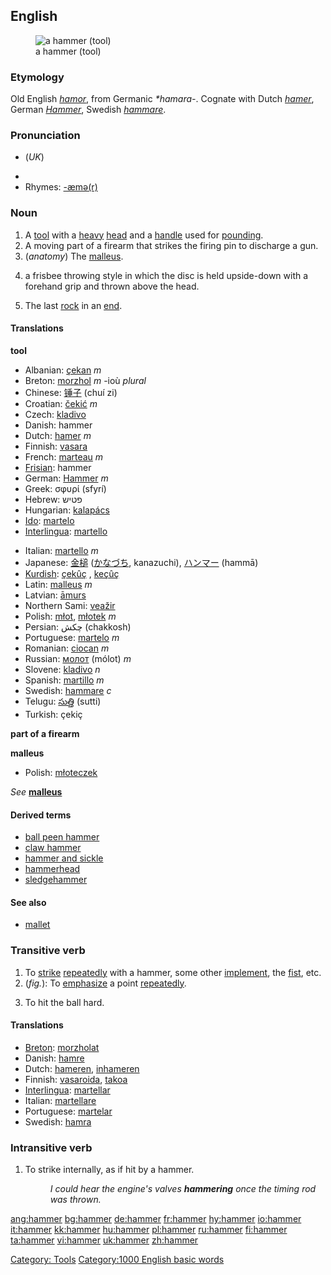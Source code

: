 {{see|Hammer}}
==English==
{{wikipedia}}
[[Image:Framing hammer.jpg|thumb|a hammer (tool)]]
===Etymology===
Old English ''[[hamor]]'', from Germanic ''*hamara-''.  Cognate with Dutch ''[[hamer]]'', German ''[[Hammer]]'', Swedish ''[[hammare]]''.

===Pronunciation===
*{{IPA|/ˈhæmə/}} (''UK'')
*{{audio|en-us-hammer.ogg|Audio (US)}}
*Rhymes: [[Rhymes:English:-æmə(r)|-æmə(r)]]

===Noun===
{{en-noun}}

# A [[tool]] with a [[heavy]] [[head]] and a [[handle]] used for [[pounding]].
# A moving part of a firearm that strikes the firing pin to discharge a gun.
# (''anatomy'') The [[malleus]].
# {{cattag|Ultimate Frisbee}} a frisbee throwing style in which the disc is held upside-down with a forehand grip and thrown above the head. 
# {{curling}} The last [[rock]] in an [[end]].

====Translations====
'''tool'''
{{top}}
*Albanian: [[çekan]] ''m''
*Breton: [[morzhol]] ''m'' -ioù ''plural''
*Chinese: [[锤子]] (chuí zi)
*Croatian: [[čekić]] ''m''
*Czech: [[kladivo]] {{n}}
*Danish: hammer
*Dutch: [[hamer]] ''m''
*Finnish: [[vasara]]
*French: [[marteau]] ''m''
*[[Frisian]]: hammer
*German: [[Hammer]] ''m''
*Greek: σφυρί (sfyrí)
*Hebrew: פטיש
*Hungarian: [[kalapács]]
*[[Ido]]: [[martelo]]
*[[Interlingua]]: [[martello]]
{{mid}}
*Italian: [[martello]] ''m''
*Japanese: [[金槌]] ([[かなづち]], kanazuchi), [[ハンマー]] (hammā)
*[[Kurdish]]: [[çekûç]] {{m}}, [[keçûç]] {{m}}
*Latin: [[malleus]] ''m''
*Latvian: [[āmurs]] {{m}}
*Northern Sami: [[veažir]]
*Polish: [[młot]], [[młotek]] ''m''
*Persian: چکش (chakkosh)
*Portuguese: [[martelo]] ''m''
*Romanian: [[ciocan]] ''m''
*Russian: [[молот]] (mólot) ''m''
*Slovene: [[kladivo]] ''n''
*Spanish: [[martillo]] ''m''
*Swedish: [[hammare]] ''c''
*Telugu: [[సుత్తి]] (sutti)
*Turkish: çekiç
{{bottom}}

'''part of a firearm'''
{{top}}
{{mid}}
{{bottom}}


'''malleus'''
*Polish: [[młoteczek]]

''See'' '''[[malleus]]'''

====Derived terms====
*[[ball peen hammer]]
*[[claw hammer]]
*[[hammer and sickle]]
*[[hammerhead]]
*[[sledgehammer]]

====See also====
*[[mallet]]

===Transitive verb===
{{en-verb}}

# To [[strike]] [[repeatedly]] with a hammer, some other [[implement]], the [[fist]], etc.
# (''fig.''): To [[emphasize]] a point [[repeatedly]].
# {{baseball}} To hit the ball hard. <!-- This applies to anything, not just a baseball-->

====Translations====
{{rfc-trans}}
*[[Breton]]: [[morzholat]]
*Danish: [[hamre]]
*Dutch: [[hameren]], [[inhameren]]
*Finnish: [[vasaroida]], [[takoa]]
*[[Interlingua]]: [[martellar]]
*Italian: [[martellare]]
*Portuguese: [[martelar]]
*Swedish: [[hamra]]

===Intransitive verb===
{{en-verb}}

# To strike internally, as if hit by a hammer.
#:''I could hear the engine's valves '''hammering''' once the timing rod was thrown.''

[[Category: Tools]]
[[Category:1000 English basic words]]

[[ang:hammer]]
[[bg:hammer]]
[[de:hammer]]
[[fr:hammer]]
[[hy:hammer]]
[[io:hammer]]
[[it:hammer]]
[[kk:hammer]]
[[hu:hammer]]
[[pl:hammer]]
[[ru:hammer]]
[[fi:hammer]]
[[ta:hammer]]
[[vi:hammer]]
[[uk:hammer]]
[[zh:hammer]]